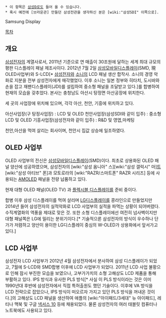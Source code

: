  * 이 항목은 [[삼성D]]로도 들어 올 수 있습니다.
 * 혹시 예전에 [브라운관] 만들던 삼성전관을 생각하신 분은 [wiki:"삼성SDI" 이쪽으로].

Samsung Display

[[목차]]

== 개요 == 
[[삼성전자]]의 계열사로서, 2011년 기준으로 연 매출이 30조원에 달하는 세계 최대 규모의 평판 디스플레이 패널 제조사이다. 2012년 7월 2일 [[삼성모바일디스플레이]](SMD, 現OLED사업부)와 S-LCD[* [[삼성전자]]와 [[소니]]의 LCD 패널 생산 합작사. 소니의 경영 악화로 지분을 전부 삼성전자에게 매각했었다. 이후 소니는 일본 정부와 히타치, 도시바와 손을 잡고 재팬디스플레이(JDI)를 설립하여 중소형 패널을 조달받고 있다.]를 합병하여 현재의 모습을 갖추었다. 본사는 충청남도 아산시 탕정면 아산공장에 위치한다.

세 곳의 사업장에 위치해 있으며, 각각 아산, 천안, 기흥에 위치하고 있다.

아산사업장(구 탕정사업장) : LCD 및 OLED 
천안사업장(삼성SDI와 같이 입주) : 중소형 LCD 및 OLED 
기흥사업장(삼성전자와 같이 입주) : R&D 및 영엽,마케팅

천안,아산을 먹여 살리는 회사이며, 천안시 집값 상승에 일조하였다.

== OLED 사업부 ==
OLED 사업부의 전신은 [[삼성모바일디스플레이]](SMD)이다. 최초로 상용화된 OLED 패널 양산에 성공하였으며, 삼성전자의 [wiki:"삼성 옴니아" 스][wiki:"삼성 갤럭시" 마][[삼성 웨이브 시리즈|트]][wiki:"삼성 아티브" 폰]과 모토로라의 [wiki:"RAZR/스마트폰" RAZR 시리즈] 등에 사용되는 [[AMOLED]] 패널을 전량 납품하고 있다.

현재 대형 OLED 패널(OLED TV) 과 [[플렉시블 디스플레이]]를 준비 중이다.

합병 이후 삼성 디스플레이를 먹여 살리며 [[LG디스플레이]]를 콩라인으로 만들었지만 2014년 들어 삼성전자의 실적악화로 LCD 사업부의 실적을 파먹는 상황이 되어버렸다. 수직계열화의 역풍을 제대로 맞은 것. 또한 소형 디스플레이에선 여전히 넘사벽이지만 대형 패널쪽은 LG에 밀리는 분위기이다.[* 기술적으론 삼성전자의 방식이 우수하나 단가가 저렴하고 양산이 용이한 LG디스플레이 중심의 W-OLED가 상용화에서 앞서가고 있다.]

== LCD 사업부 ==
삼성전자 LCD 사업부가 2012년 4월 삼성전자에서 분사하여 삼성 디스플레이가 되었고, 7월에 S-LCD와 SMD합병 이후에 LCD 사업부가 되었다. 2011년 LCD 사업 불황으로 인해 잠시 부진한 모습을 보였으나, 고부가가치의 소형 고해상도 LCD 제품을 통해 부활하고 있다. IPS 방식과 유사한 PLS 방식[* 사실 이 PLS 방식이라는 것은 이미 1990년대 후반에 삼성전자에서 직접 특허출원도 했던 기술이다. 이후에 VA 방식을 LCD 전략으로 잡았으나, IPS 방식이 떠오르자 가지고 있던 PLS 방식을 꺼내온 것이다.]의 고해상도 LCD 패널을 생산하여 애플의 [wiki:"아이패드/3세대" 뉴 아이패드], 레티나 맥북 및 구글 [[넥서스 10]] 등에 채용되었다. 물론 삼성전자의 여러 태블릿 컴퓨터나 노트북에도 사용되고 있다.
